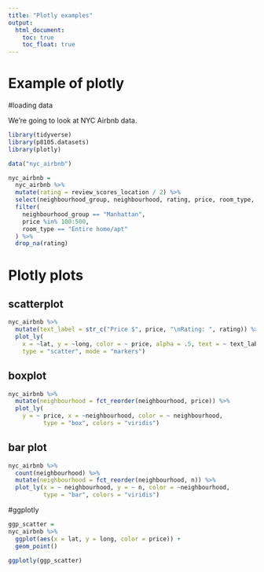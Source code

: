 ```yaml
---
title: "Plotly examples"
output: 
  html_document:
    toc: true
    toc_float: true
---
```


# Example of plotly

#loading data

We're going to look at NYC Airbnb data.

```r
library(tidyverse)
library(p8105.datasets)
library(plotly)
```

```r
data("nyc_airbnb")

nyc_airbnb =
  nyc_airbnb %>%
  mutate(rating = review_scores_location / 2) %>%
  select(neighbourhood_group, neighbourhood, rating, price, room_type, lat, long) %>%
  filter(
    neighbourhood_group == "Manhattan",
    price %in% 100:500,
    room_type == "Entire home/apt"
  ) %>%
  drop_na(rating)
```

# Plotly plots

## scatterplot

```r
nyc_airbnb %>%
  mutate(text_label = str_c("Price $", price, "\nRating: ", rating)) %>%
  plot_ly(
    x = ~lat, y = ~long, color = ~ price, alpha = .5, text = ~ text_label,
    type = "scatter", mode = "markers")
```

## boxplot

```r
nyc_airbnb %>%
  mutate(neighbourhood = fct_reorder(neighbourhood, price)) %>%
  plot_ly(
    y = ~ price, x = ~neighbourhood, color = ~ neighbourhood,
          type = "box", colors = "viridis")
```

## bar plot

```r
nyc_airbnb %>%
  count(neighbourhood) %>%
  mutate(neighbourhood = fct_reorder(neighbourhood, n)) %>%
  plot_ly(x = ~ neighbourhood, y = ~ n, color = ~neighbourhood, 
          type = "bar", colors = "viridis")
```

#ggplotly

```r
ggp_scatter =
nyc_airbnb %>%
  ggplot(aes(x = lat, y = long, color = price)) +
  geom_point()

ggplotly(ggp_scatter)
```


